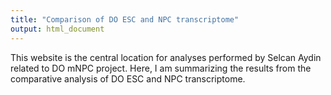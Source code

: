 ```yaml
---
title: "Comparison of DO ESC and NPC transcriptome"
output: html_document
---
```


This website is the central location for analyses performed by Selcan Aydin related to DO mNPC project. Here, I am summarizing the results from the comparative analysis of DO ESC and NPC transcriptome.

